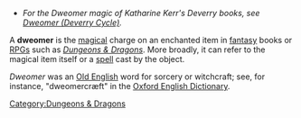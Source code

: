 *''For the Dweomer magic of Katharine Kerr's Deverry books, see [[Dweomer (Deverry Cycle)]].''

A '''dweomer''' is the [[magical]] charge on an enchanted item in [[fantasy]] books or [[role-playing game|RPGs]] such as ''[[Dungeons & Dragons]]''. More broadly, it can refer to the magical item itself or a [[Magic (gaming)|spell]] cast by the object.

''Dweomer'' was an [[Old English]] word for sorcery or witchcraft; see, for instance, "dweomercræft" in the [[Oxford English Dictionary]].

[[Category:Dungeons & Dragons]]


{{D&D-stub}}